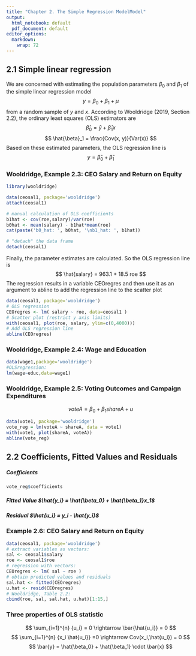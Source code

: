 ```yaml
---
title: "Chapter 2. The Simple Regression ModelModel"
output:
  html_notebook: default
  pdf_document: default
editor_options:
  markdown:
    wrap: 72
---
```


## 2.1 Simple linear regression

We are concerned with estimating the population parameters $β_0$ and
$β_1$ of the simple linear regression model $$
y = \beta_0 + \beta_1 + \mu
$$ from a random sample of $y$ and $x$. According to Wooldridge (2019,
Section 2.2), the ordinary least squares (OLS) estimators are $$
\hat{\beta}_0 = \bar{y} + \hat{\beta}_1x
$$ $$
\hat{\beta}_1 = \frac{Cov(x, y)}{Var(x)}
$$ Based on these estimated parameters, the OLS regression line is $$
y = \hat{\beta}_0 + \hat{\beta}_1
$$

### Wooldridge, Example 2.3: CEO Salary and Return on Equity

```r
library(wooldridge)
```

```r
data(ceosal1, package='wooldridge')
attach(ceosal1)

# manual calculation of OLS coefficients
b1hat <- cov(roe,salary)/var(roe)
b0hat <- mean(salary) - b1hat*mean(roe) 
cat(paste('b0_hat: ', b0hat, '\nb1_hat: ', b1hat))

# "detach" the data frame
detach(ceosal1)
```

Finally, the parameter estimates are calculated. So the OLS regression
line is $$
\hat{salary} = 963.1 + 18.5 roe
$$ The regression results in a variable CEOregres and then use it as an
argument to abline to add the regression line to the scatter plot

```r
data(ceosal1, package='wooldridge')
# OLS regression
CEOregres <- lm( salary ~ roe, data=ceosal1 )
# Scatter plot (restrict y axis limits)
with(ceosal1, plot(roe, salary, ylim=c(0,4000)))
# Add OLS regression line
abline(CEOregres)
```

### Wooldridge, Example 2.4: Wage and Education

```r
data(wage1,package='wooldridge')
#OLSregression:
lm(wage~educ,data=wage1)
```

### Wooldridge, Example 2.5: Voting Outcomes and Campaign Expenditures

$$
voteA = \beta_0 +\beta_1 shareA + u
$$

```r
data(vote1, package='wooldridge')
vote_reg = lm(voteA ~ shareA, data = vote1)
with(vote1, plot(shareA, voteA))
abline(vote_reg)
```

## 2.2 Coefficients, Fitted Values and Residuals

##### Coefficients

```r
vote_reg$coefficients
```

##### Fitted Value $\hat{y_i} = \hat{\beta_0} + \hat{\beta_1}x_1$

##### Residual $\hat{u_i} = y_i - \hat{y_i}$

### Example 2.6: CEO Salary and Return on Equity

```r
data(ceosal1, package='wooldridge')
# extract variables as vectors:
sal <- ceosal1$salary
roe <- ceosal1$roe
# regression with vectors:
CEOregres <- lm( sal ~ roe )
# obtain predicted values and residuals
sal.hat <- fitted(CEOregres)
u.hat <- resid(CEOregres)
# Wooldridge, Table 2.2:
cbind(roe, sal, sal.hat, u.hat)[1:15,]
```

### Three properties of OLS statistic

$$
\sum_{i=1}^{n} {u_i} = 0 \rightarrow \bar{\hat{u_i}} = 0
$$ $$
\sum_{i=1}^{n} {x_i \hat{u_i}} =0 \rightarrow Cov(x_i,\hat{u_i}) = 0
$$ $$
\bar{y} = \hat{\beta_0} + \hat{\beta_1} \cdot \bar{x}
$$
